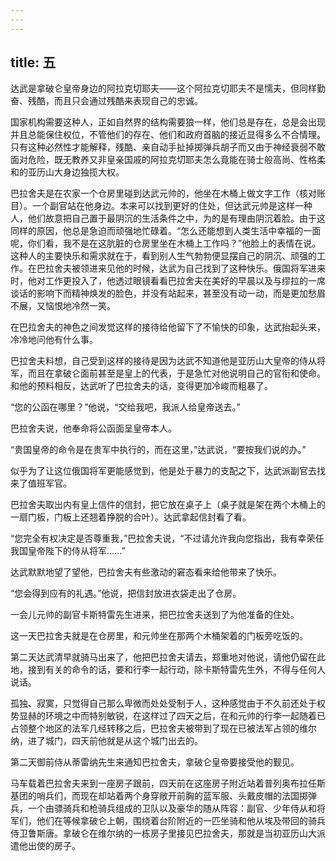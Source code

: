 ```yaml
---
---
---
```

title: 五
---



达武是拿破仑皇帝身边的阿拉克切耶夫——这个阿拉克切耶夫不是懦夫，但同样勤奋、残酷，而且只会通过残酷来表现自己的忠诚。

国家机构需要这种人，正如自然界的结构需要狼一样，他们总是存在，总是会出现并且总能保住权位，不管他们的存在、他们和政府首脑的接近显得多么不合情理。只有这种必然性才能解释，残酷、亲自动手扯掉掷弹兵胡子而又由于神经衰弱不敢面对危险，既无教养又非皇亲国戚的阿拉克切耶夫怎么竟能在骑士般高尚、性格柔和的亚历山大身边独揽大权。

巴拉舍夫是在农家一个仓房里碰到达武元帅的，他坐在木桶上做文字工作（核对账目）。一个副官站在他身边。本来可以找到更好的住处，但达武元帅是这样一种人，他们故意把自己置于最阴沉的生活条件之中，为的是有理由阴沉着脸。由于这同样的原因，他总是急迫而顽强地忙碌着。“怎么还能想到人类生活中幸福的一面呢，你们看，我不是在这肮脏的仓房里坐在木桶上工作吗？”他脸上的表情在说。这种人的主要快乐和需求就在于，看到别人生气勃勃便显摆自己的阴沉、顽强的工作。在巴拉舍夫被领进来见他的时候，达武为自己找到了这种快乐。俄国将军进来时，他对工作更投入了，他透过眼镜看看巴拉舍夫在美好的早晨以及与缪拉的一席谈话的影响下而精神焕发的脸色，并没有站起来，甚至没有动一动，而是更加愁眉不展，又恼恨地冷然一笑。

在巴拉舍夫的神色之间发觉这样的接待给他留下了不愉快的印象，达武抬起头来，冷冷地问他有什么事。

巴拉舍夫料想，自己受到这样的接待是因为达武不知道他是亚历山大皇帝的侍从将军，而且在拿破仑面前甚至是皇上的代表，于是急忙对他说明自己的官衔和使命。和他的预料相反，达武听了巴拉舍夫的话，变得更加冷峻而粗暴了。

“您的公函在哪里？”他说，“交给我吧，我派人给皇帝送去。”

巴拉舍夫说，他奉命将公函面呈皇帝本人。

“贵国皇帝的命令是在贵军中执行的，而在这里，”达武说，“要按我们说的办。”

似乎为了让这位俄国将军更能感觉到，他是处于暴力的支配之下，达武派副官去找来了值班军官。

巴拉舍夫取出内有皇上信件的信封，把它放在桌子上（桌子就是架在两个木桶上的一扇门板，门板上还翘着挣脱的合叶）。达武拿起信封看了看。

“您完全有权决定是否尊重我，”巴拉舍夫说，“不过请允许我向您指出，我有幸荣任我国皇帝陛下的侍从将军……”

达武默默地望了望他，巴拉舍夫有些激动的窘态看来给他带来了快乐。

“您会得到应有的礼遇。”他说，把信封放进衣袋走出了仓房。

一会儿元帅的副官卡斯特雷先生进来，把巴拉舍夫送到了为他准备的住处。

这一天巴拉舍夫就是在仓房里，和元帅坐在那两个木桶架着的门板旁吃饭的。

第二天达武清早就骑马出来了，他把巴拉舍夫请去，郑重地对他说，请他仍留在此地，接到有关的命令的话，要和行李一起行动，除卡斯特雷先生外，不得与任何人说话。

孤独、寂寞，只觉得自己那么卑微而处处受制于人，这种感觉由于不久前还处于权势显赫的环境之中而特别敏锐，在这样过了四天之后，在和元帅的行李一起随着已占领整个地区的法军几经转移之后，巴拉舍夫被带到了现在已被法军占领的维尔纳，进了城门，四天前他就是从这个城门出去的。

第二天御前侍从蒂雷纳先生来通知巴拉舍夫，拿破仑皇帝要接受他的觐见。

马车载着巴拉舍夫来到一座房子跟前，四天前在这座房子附近站着普列奥布拉任斯基团的哨兵们，而现在却站着两个身穿敞开前胸的蓝军服、头戴皮帽的法国掷弹兵，一个由骠骑兵和枪骑兵组成的卫队以及豪华的随从阵容：副官、少年侍从和将军们，他们在等候拿破仑上朝，围绕着台阶附近的一匹坐骑和他从埃及带回的骑兵侍卫鲁斯唐。拿破仑在维尔纳的一栋房子里接见巴拉舍夫，那就是当初亚历山大派遣他出使的房子。